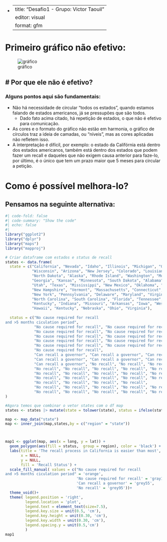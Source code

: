 -   <div>

    ---
    title: "Desafio1 - Grupo: Victor Taouil"
    editor: visual
    format: gfm
    ---

    </div>

# Primeiro gráfico não efetivo:
![gráfico](https://fivethirtyeight.com/wp-content/uploads/2021/09/mithani-sweedler.RECALL-EASY-0910-1.png)


# Por que ele não é efetivo? 
----------------
### Alguns pontos aqui são fundamentais:
- Não há necessidade de circular "todos os estados", quando estamos falando de estados americanos, já se pressupões que são todos. 
  - Dado fato acima citado, há repetição de estados, o que não é efetivo para comunicação. 
- As cores e o formato do gráfico não estão em harmonia, o gráfico de círculos traz a ideia de camadas, ou "níveis", mas as cores aplicadas não refletem isso. 
- A interpretação é difícil, por exemplo: o estado da Califórnia está dentro dos estados americanos, também está dentro dos estados que podem fazer um recall e daqueles que não exigem causa anterior para faze-lo, por último, é o único que tem um prazo maior que 5 meses para circular a petição. 


# Como é possível melhora-lo?
## Pensamos na seguinte alternativa:
```r
#| code-fold: false
#| code-summary: "Show the code"
#| echo: false
#| 
library("ggplot2")
library("dplyr")
library("maps")
library("mapproj")

# Criar dataframe com estados e status de recall
states <- data.frame(
  state = c("California", "Nevada", "Idaho", "Illinois", "Michigan", "Oregon", 
            "Wisconsin", "Arizona", "New Jersey", "Colorado", "Louisiana", 
            "North Dakota", "Alaska", "Rhode Island", "Washington", "Montana", 
            "Georgia", "Kansas", "Minnesota", "South Dakota", "Alabama", "Wyoming", 
            "Utah", "Texas", "Mississippi", "New Mexico", "Oklahoma", "Maine", 
            "New Hampshire", "Vermont", "Massachusetts", "Connecticut", 
            "New York", "Pennsylvania", "Delaware", "Maryland", "Virginia", 
            "North Carolina", "South Carolina", "Florida", "Tennessee", 
            "Kentucky", "Indiana", "Missouri", "Arkansas", "Iowa", "West Virginia",
            "Hawaii", "Kentucky", "Nebraska", "Ohio", "Virginia"),
  
  status = c("No cause required for recall
and >5 months ciculation period", 
             "No cause required for recall", "No cause required for recall", 
             "No cause required for recall", "No cause required for recall", 
             "No cause required for recall", "No cause required for recall", 
             "No cause required for recall", "No cause required for recall", 
             "No cause required for recall", "No cause required for recall", 
             "No cause required for recall", 
             "Can recall a governor", "Can recall a governor", "Can recall a governor", 
             "Can recall a governor", "Can recall a governor", "Can recall a governor", 
             "Can recall a governor", "No recall", "No recall", "No recall", 
             "No recall", "No recall", "No recall", "No recall", "No recall", 
             "No recall", "No recall", "No recall", "No recall", "No recall", 
             "No recall", "No recall", "No recall", "No recall", "No recall", 
             "No recall", "No recall", "No recall", "No recall", 
             "No recall", "No recall", "No recall", "No recall", "No recall", 
             "No recall", "No recall", "No recall", "No recall", "No recall","No recall")
)

#Agora temos que combinar o vetor states com o df map
states <- states |> mutate(state = tolower(state), status = ifelse(status == "All states", "No recall",status))

map <- map_data("state")
map <- inner_join(map,states,by = c("region" = "state"))



map1 <- ggplot(map, aes(x = long, y = lat)) + 
  geom_polygon(aes(fill = status,  group = region), color = 'black') + coord_map() +
  labs(title = 'The recall process in California is easier than most',
       x = NULL,
       y = NULL,
       fill = 'Recall Status') +
  scale_fill_manual( values = c("No cause required for recall
and >5 months ciculation period" = 'orange',
                                'No cause required for recall' = 'gray10',
                                'Can recall a governor' = 'grey55',
                                'No recall' = 'grey95'))+
  theme_void()+
  theme( legend.position = 'right',
         legend.location = 'plot',
         legend.text = element_text(size=7.5),
         legend.key.size = unit(0.5, 'cm'),
         legend.key.height = unit(0.30, 'cm'), 
         legend.key.width = unit(0.30, 'cm'), 
         legend.spacing.y = unit(0.5,'cm')
         )
map1



```